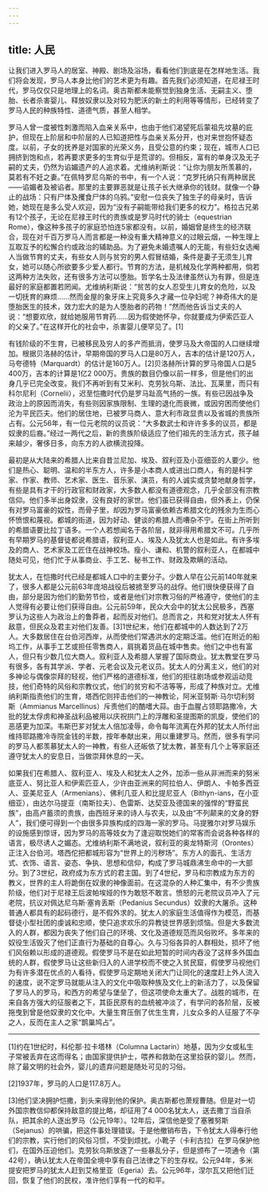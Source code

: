 ```yaml
---
---
---
```

title: 人民
---




让我们进入罗马人的居室、神殿、剧场及浴场，看看他们到底是在怎样地生活。我们将会发现，罗马人本身比他们的艺术更为有趣。首先我们必须知道，在尼禄王时代，罗马仅仅只是地理上的名词。奥古斯都未能察觉到独身生活、无嗣主义、堕胎、长者杀害婴儿、释放奴隶以及对较为肥沃的新土的利用等等情形，已经转变了罗马人民的种族特性、道德气质，甚至人相学。

罗马人曾一度被性刺激而陷入血亲关系中，也由于他们渴望死后蒙祖先坟墓的庇护，但现在上阶层和中阶层的人已知道把性与血亲关系分开，也对来世抱怀疑态度。以前，子女的抚养是对国家的光荣义务，且受公意的约束；现在，城市人口已拥挤到饱和点，若再要求更多的生育似乎是荒谬的。但相反，富有的单身汉及无子嗣的丈夫，仍然为谄媚遗产的人追求着。尤维纳利斯说：“让你为朋友所羡慕的，莫若有不妊之妻。”在佩特罗尼乌斯的书中，有一个人说：“克罗托纳只有两种居民——谄媚者及被谄者。那里的主要罪恶就是让孩子长大继承你的钱财。就像一个静止的战场：只有尸体及攫食尸体的乌鸦。”安慰一位丧失了独生子的母亲时，告诉她，她现在是多么受人欢迎，因为“没有子嗣能带给我们更多的权力”。格拉古兄弟有12个孩子，无论在尼禄王时代的贵族或是罗马时代的骑士（equestrian Rome），像这种多孩子的家庭恐怕连5家都没有。以前，婚姻曾是终生的经济联合，现在对千百万罗马人而言都是一种没有重大精神意义的过眼云烟，一种生理上互取互予的松懈合约或政治的辅助品。为了避免未婚遗嘱人的无能，有些妇女选阉人当做节育的丈夫，有些女人则与贫穷的男人假冒结婚，条件是妻子无须生儿育女，她可以随心所欲要多少爱人都行。节育的方法，是机械及化学两种都用，倘若这两种方法失败，还有很多方法可以堕胎。哲学名士及法律虽然认为有罪，但是连最好的家庭都置若罔闻。尤维纳利斯说：“贫苦的女人忍受生儿育女的危险，以及一切抚育的麻烦……然而金屋的象牙床上究竟多久才藏一位孕妇呢？神奇伟大的是堕胎医生的技术，效力宏大的是为人堕胎者的药物！”然而他告诉当丈夫的人说：“想要欢欣，就给她服用节育药……因为假使她怀孕，你就要成为伊索匹亚人的父亲了。”在这样开化的社会中，杀害婴儿便罕见了。[1]

有钱阶级的不生育，已被移民及穷人的多产而抵消，使罗马及大帝国的人口继续增加。根据贝洛赫的估计，早期帝国的罗马人口是80万人，吉本的估计是120万人，马夸德特（Marquardt）的估计是160万人。[2]贝洛赫所计算的罗马帝国人口是5 400万，吉本的计算是1亿2 000万。贵族的数目仍像以前一样多，但是他们的出身几乎已完全改变。我们不再听到有艾米利、克劳狄乌斯、法比、瓦莱里，而只有科尔尼利（Cornelii），迟至恺撒时代仍是罗马趾高气扬的一族。有些已因战争及政治上的原因而消失，有些则因家族限制、生理的退化而衰微，或因穷困而使他们沦为平民匹夫。他们的居住地，已被罗马商人、意大利市政显贵以及省城的贵族所占有。公元56年，有一位元老院的议员说：“大多数武士和许许多多的议员，都是奴隶的后裔。”经过一两代之后，新的贵族阶级适应了他们祖先的生活方式，孩子越来越少，奢侈日多，向东方的人欲横流投降。

最初是从大陆来的希腊人比来自昔兰尼加、埃及、叙利亚及小亚细亚的人要少。他们是热心、聪明、温和的半东方人，许多是小本商人或进出口商人，有的是科学家、作家、教师、艺术家、医生、音乐家、演员，有的人诚实或贪婪地献身哲学，有些是具有才干的行政官和财政家，大多数人都没有道德观念，几乎全部没有宗教信仰。他们多半出身奴隶，没有良好的家世。他们虽已获得自由，但外表上，仍保有对罗马富豪的奴性，而骨子里，却因为罗马富豪依赖古希腊文化的残余为生而心怀愤恨和蔑视。都城的街道，因为好动、健谈的希腊人而嘈杂不宁。在街上所听到的希腊语要比拉丁语多。一个人若想闻名于各阶层，就非得用希腊文不可。几乎所有早期罗马的基督徒都说希腊语，叙利亚人、埃及人及犹太人也是如此。有许多埃及的商人、艺术家及工匠住在战神校场。瘦小、谦和、机警的叙利亚人，在都城中随处可见，他们忙于从事商业、手工艺、秘书工作、财政及欺瞒的活动。

犹太人，在恺撒时代已经是都城人口中的主要分子。少数人早在公元前140年就来了，很多人都是公元前63年庞培战役后被掳至罗马的战俘。他们很快便获得了自由，部分是因为他们的勤劳节俭，或者是他们对宗教习俗的严格遵守，使他们的主人觉得有必要让他们获得自由。公元前59年，民众大会中的犹太公民极多，西塞罗认为这些人为政治上的鲁莽者，起而反对他们。总而言之，共和党对犹太人怀有敌意，但民众及君主对他们友善。[3]1世纪末，他们在都城中的人数达到了2万人。大多数居住在台伯河西岸，从而使他们常遇洪水的定期泛滥。他们在附近的船坞工作，从事手工艺或担任零售商人，肩挑着货品在城中售卖。他们之中也有富人，但只有少数几位大商人。叙利亚人及希腊人掌握了国际商业。犹太教堂在罗马有很多，各有其学派、学者、元老会议及元老议员。犹太人的分离主义，他们的对多神论与偶像崇拜的轻视，他们严格的道德标准，他们的拒往剧场或参观运动竞技，他们奇特的风俗和宗教仪式，他们的贫穷和不洁等等，形成了种族对立。尤维纳利斯指责他们的生育，塔西佗则抨击他们的一神教论，阿米亚努斯·马尔切利努斯（Ammianus Marcellinus）斥责他们的酷嗜大蒜。由于血腥占领耶路撒冷，大批的犹太俘虏和神圣战利品被用以庆祝拱门上的浮雕和圣提图斯的凯旋，使他们的恶感更为加深。韦斯巴芗对犹太人倍加凌辱，命令每年流离在外邦的犹太人所付出维持耶路撒冷寺院金钱的半数，按年奉献出来，用以重建罗马。然而，很多有学问的罗马人都羡慕犹太人的一神教，有些人还皈依了犹太教，甚至有几个上等家庭还遵守犹太人的安息日，当做崇拜休息的一天。

如果我们在希腊人、叙利亚人、埃及人和犹太人之外，加添一些从非洲而来的努米底亚人、努比亚人和伊索匹亚人，少许由亚洲来的阿拉伯人、伊朗人、卡帕多西亚人、亚美尼亚人（Armenians）、佛利几亚人和比提尼亚人（Bithyn-ians，在小亚细亚），由达尔马提亚（南斯拉夫）、色雷斯、达契亚及德国来的强悍的“野蛮民族”，由高卢蓄须的贵族，由西班牙来的诗人与农夫，以及由“不列颠来的文身的野人”，我们便可得到一个由很多异族构成的四海一家的罗马。马提雅尔对罗马娱乐的设施感到惊讶，因为罗马的高等妓女为了逢迎取悦她们的常客而会说各种各样的语言，极尽诱人之媚态。尤维纳利斯不满地说，叙利亚的奥龙特斯河（Orontes）正注入台伯河。塔西佗把都城形容为“世界上的污秽场”。东方人的面孔、生活方式、衣饰、语言、姿态、争执、思想和信仰，构成了罗马城鼎沸生命中的一大部分。到了3世纪，政府成为东方式的君主国。到了4世纪，罗马和宗教成为东方的教义，世界的主人将跪倒在奴隶的神像面前。在这混杂的人种汇集中，有不少贵族阶级，他们对于尼禄王后波帕埃娅的作为敢怒不敢言。愤怒的元老院议员冲入了元老院，抗议对佩达尼乌斯·塞肯丢斯（Pedanius Secundus）奴隶的大屠杀。这种普通人都具有的起码德行，是不假外求的。犹太人的家庭生活值得作为模范，而基督徒小型社团的虔诚和忠顺，使只追求欢乐的异教徒世界感到烦恼。但是大多数流入的人群，都因为丧失了他们自己的环境、文化及道德规范而风俗败坏。多年来的奴役生活毁灭了他们正直行为基础的自尊心。久与习俗各异的人群相处，损坏了他们风俗赖以形成的道德观。假使罗马不是在如此短暂的时间内吞没了这样多外国血统的人群，假使罗马让这些新归入的人进学校而不使之入贫民窟，假使罗马视他们为有许多潜在优点的人看待，假使罗马定期地关闭大门让同化的速度赶上外人流入的速度，说不定罗马就能从注入的文化中吸取种族及文化上的新活力了，以及保留了罗马人的罗马，和西方的希望与堡垒了，但这项使命太重大了。战胜的城市，在来自各方强大的征服者之下，其臣民原有的血统被冲淡了，有学问的各阶层，反被拖曳到曾是他奴隶的文化中。大量生育压倒了优生生育，儿女众多的人征服了不孕之人，反而在主人之家“鹊巢鸠占”。



* * *



[1]约在1世纪时，科伦那·拉卡塔林（Columna Lactarin）地基，因为少女或私生子常被丢弃在这而得名；由国家提供护士，喂养和救助在这里拾获的婴儿。然而，除了最文明的社会外，婴儿的遗弃问题是随处可见的习俗。

[2]1937年，罗马的人口是117.8万人。

[3]他们坚决拥护恺撒，到头来得到他的保护。奥古斯都也萧规曹随。但是对一切外国宗教信仰都保持敌意的提比略，却征用了4 000名犹太人，送去撒丁当自杀队，把其余的人逐出罗马（公元19年）。12年后，深信他是受了塞雅努斯（Sejanus）的哄骗，把这件事处理错误。于是他撤销布告，下令犹太人得奉行他们的宗教，实行他们的风俗习惯，不受到烦扰。小靴子（卡利古拉）在罗马保护他们，在国外压迫他们。克劳狄乌斯放逐了一些暴乱分子，但是颁布了一项通令（第42号），确认犹太人在帝国全境中享有自己法律之下的生存权。公元94年，多米提安把罗马的犹太人赶到艾格里亚（Egeria）去。公元96年，涅尔瓦又把他们迁回，恢复了他们的民权，准许他们享有一代的和平。